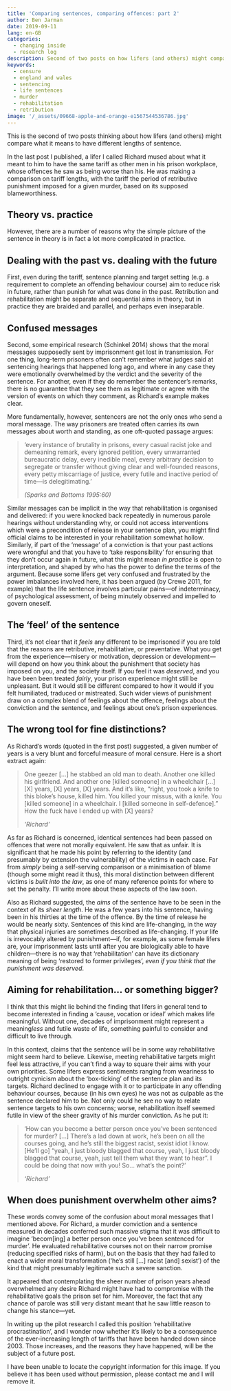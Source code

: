```yaml
---
title: 'Comparing sentences, comparing offences: part 2'
author: Ben Jarman
date: 2019-09-11
lang: en-GB
categories:
  - changing inside
  - research log
description: Second of two posts on how lifers (and others) might compare what it means to be sent to prison for different lengths of time 
keywords:
  - censure
  - england and wales
  - sentencing
  - life sentences
  - murder
  - rehabilitation
  - retribution
image: '/_assets/09668-apple-and-orange-e1567544536786.jpg'
---
```


This is the second of two posts thinking about how lifers (and others) might compare what it means to have different lengths of sentence.

In the last post I published, a lifer I called Richard mused about what it meant to him to have the same tariff as other men in his prison workplace, whose offences he saw as being worse than his. He was making a comparison on tariff lengths, with the tariff the period of retributive punishment imposed for a given murder, based on its supposed blameworthiness.

## Theory vs. practice

However, there are a number of reasons why the simple picture of the sentence in theory is in fact a lot more complicated in practice.

## Dealing with the past vs. dealing with the future

First, even during the tariff, sentence planning and target setting (e.g. a requirement to complete an offending behaviour course) aim to reduce risk in future, rather than punish for what was done in the past. Retribution and rehabilitation might be separate and sequential aims in theory, but in practice they are braided and parallel, and perhaps even inseparable.

## Confused messages

Second, some empirical research (Schinkel 2014) shows that the moral messages supposedly sent by imprisonment get lost in transmission. For one thing, long-term prisoners often can't remember what judges said at sentencing hearings that happened long ago, and where in any case they were emotionally overwhelmed by the verdict and the severity of the sentence. For another, even if they do remember the sentencer's remarks, there is no guarantee that they see them as legitimate or agree with the version of events on which they comment, as Richard's example makes clear.

More fundamentally, however, sentencers are not the only ones who send a moral message. The way prisoners are treated often carries its own messages about worth and standing, as one oft-quoted passage argues:

> 'every instance of brutality in prisons, every casual racist joke and demeaning remark, every ignored petition, every unwarranted bureaucratic delay, every inedible meal, every arbitrary decision to segregate or transfer without giving clear and well-founded reasons, every petty miscarriage of justice, every futile and inactive period of time---is delegitimating.'
>
> *(Sparks and Bottoms 1995:60)*

Similar messages can be implicit in the way that rehabilitation is organised and delivered: if you were knocked back repeatedly in numerous parole hearings without understanding why, or could not access interventions which were a precondition of release in your sentence plan, you might find official claims to be interested in your rehabilitation somewhat hollow. Similarly, if part of the 'message' of a conviction is that your past actions were wrongful and that you have to 'take responsibility' for ensuring that they don't occur again in future, what this might mean *in practice* is open to interpretation, and shaped by who has the power to define the terms of the argument. Because some lifers get very confused and frustrated by the power imbalances involved here, it has been argued (by Crewe 2011, for example) that the life sentence involves particular pains---of indeterminacy, of psychological assessment, of being minutely observed and impelled to govern oneself.

## The 'feel' of the sentence

Third, it's not clear that it *feels* any different to be imprisoned if you are told that the reasons are retributive, rehabilitative, or preventative. What you get from the experience---misery or motivation, depression or development---will depend on how you think about the punishment that society has imposed on you, and the society itself. If you feel it was *deserved*, and you have been been treated *fairly*, your prison experience might still be unpleasant. But it would still be different compared to how it would if you felt humiliated, traduced or mistreated. Such wider views of punishment draw on a complex blend of feelings about the offence, feelings about the conviction and the sentence, and feelings about one's prison experiences.

## The wrong tool for fine distinctions?

As Richard's words (quoted in the first post) suggested, a given number of years is a very blunt and forceful measure of moral censure. Here is a short extract again:

> One geezer \[...\] he stabbed an old man to death. Another one killed his girlfriend. And another one \[killed someone\] in a wheelchair \[...\] \[X\] years, \[X\] years, \[X\] years. And it's like, "right, you took a knife to this bloke's house, killed him. You killed your missus, with a knife. You \[killed someone\] in a wheelchair. I \[killed someone in self-defence\]." How the fuck have I ended up with \[X\] years?
>
> *'Richard'*

As far as Richard is concerned, identical sentences had been passed on offences that were not morally equivalent. He saw that as unfair. It is significant that he made his point by referring to the identity (and presumably by extension the vulnerability) of the victims in each case. Far from *simply* being a self-serving comparison or a minimisation of blame (though some might read it thus), this moral distinction between different victims is *built into the law*, as one of many reference points for where to set the penalty. I'll write more about these aspects of the law soon.

Also as Richard suggested, the *aims* of the sentence have to be seen in the context of its *sheer length*. He was a few years into his sentence, having been in his thirties at the time of the offence. By the time of release he would be nearly sixty. Sentences of this kind are life-changing, in the way that physical injuries are sometimes described as life-changing. If your life is irrevocably altered by punishment---if, for example, as some female lifers are, your imprisonment lasts until after you are biologically able to have children---there is no way that 'rehabilitation' can have its dictionary meaning of being 'restored to former privileges', *even if you think that the punishment was deserved*.

## Aiming for rehabilitation... or something bigger?

I think that this might lie behind the finding that lifers in general tend to become interested in finding a 'cause, vocation or ideal' which makes life meaningful. Without one, decades of imprisonment might represent a meaning*less* and futile waste of life, something painful to consider and difficult to live through.

In this context, claims that the sentence will be in some way rehabilitative might seem hard to believe. Likewise, meeting rehabilitative targets might feel less attractive, if you can't find a way to square their aims with your own priorities. Some lifers express sentiments ranging from weariness to outright cynicism about the 'box-ticking' of the sentence plan and its targets. Richard declined to engage with it or to participate in any offending behaviour courses, because (in his own eyes) he was not as culpable as the sentence declared him to be. Not only could he see no way to relate sentence targets to his own concerns; worse, rehabilitation itself seemed futile in view of the sheer gravity of his murder conviction. As he put it:

> 'How can you become a better person once you've been sentenced for murder? \[...\] There's a lad down at work, he's been on all the courses going, and he's still the biggest racist, sexist idiot I know. \[He'll go\] "yeah, I just bloody blagged that course, yeah, I just bloody blagged that course, yeah, just tell them what they want to hear". I could be doing that now with you! So... what's the point?'
> 
> *'Richard'*

## When does punishment overwhelm other aims?

These words convey some of the confusion about moral messages that I mentioned above. For Richard, a murder conviction and a sentence measured in decades conferred such massive stigma that it was difficult to imagine 'becom\[ing\] a better person once you've been sentenced for murder'. He evaluated rehabilitative courses not on their narrow promise (reducing specified risks of harm), but on the basis that they had failed to enact a wider moral transformation ('he's still \[...\] racist \[and\] sexist') of the kind that might presumably legitimate such a severe sanction.

It appeared that contemplating the sheer number of prison years ahead overwhelmed any desire Richard might have had to compromise with the rehabilitative goals the prison set for him. Moreover, the fact that any chance of parole was still very distant meant that he saw little reason to change his stance---yet.

In writing up the pilot research I called this position 'rehabilitative procrastination', and I wonder now whether it's likely to be a consequence of the ever-increasing length of tariffs that have been handed down since 2003. Those increases, and the reasons they have happened, will be the subject of a future post.

::: {.callout-note}
I have been unable to locate the copyright information for this image. If you believe it has been used without permission, please contact me and I will remove it.
:::